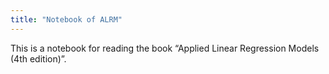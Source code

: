 ```yaml
---
title: "Notebook of ALRM"
---
```


This is a notebook for reading the book "Applied Linear Regression Models (4th edition)".